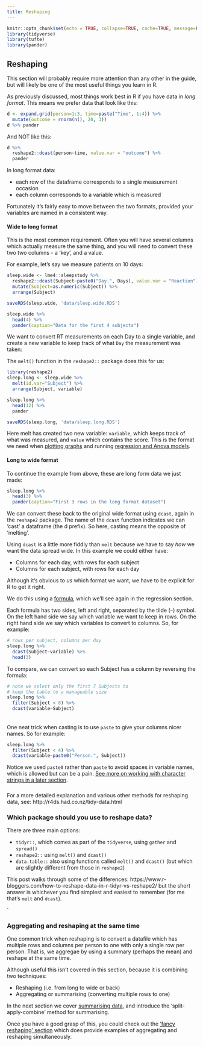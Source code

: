 ```yaml
---
title: Reshaping
---
```


```r
knitr::opts_chunk$set(echo = TRUE, collapse=TRUE, cache=TRUE, message=F, warning=F)
library(tidyverse)
library(tufte)
library(pander)
```

## Reshaping {- #reshaping}

<!-- <div style="width:100%;height:0;padding-bottom:75%;position:relative;"><iframe src="https://giphy.com/embed/J42u1BTrks9eU" width="100%" height="100%" style="position:absolute" frameBorder="0" class="giphy-embed" allowFullScreen></iframe></div><p><a href="https://giphy.com/gifs/funny-transformer-J42u1BTrks9eU">via GIPHY</a></p>
 -->

This section will probably require more attention than any other in the guide,
but will likely be one of the most useful things you learn in R.

As previously discussed, most things work best in R if you have data in _long
format_. This means we prefer data that look like this:

```r
d <- expand.grid(person=1:3, time=paste("Time", 1:4)) %>%
  mutate(outcome = rnorm(n(), 20, 3))
d %>% pander
```

And NOT like this:

```r
d %>%
  reshape2::dcast(person~time, value.var = "outcome") %>%
  pander
```

In long format data:

-   each row of the dataframe corresponds to a single measurement occasion
-   each column corresponds to a variable which is measured

Fortunately it's fairly easy to move between the two formats, provided your
variables are named in a consistent way.

#### Wide to long format {- #wide-to-long}

This is the most common requirement. Often you will have several columns which
actually measure the same thing, and you will need to convert these two two
columns - a 'key', and a value.

For example, let's say we measure patients on 10 days:

```r
sleep.wide <- lme4::sleepstudy %>%
  reshape2::dcast(Subject~paste0("Day.", Days), value.var = "Reaction") %>%
  mutate(Subject=as.numeric(Subject)) %>%
  arrange(Subject)

saveRDS(sleep.wide, 'data/sleep.wide.RDS')
```

```r
sleep.wide %>%
  head(4) %>%
  pander(caption="Data for the first 4 subjects")
```

We want to convert RT measurements on each Day to a single variable, and create
a new variable to keep track of what `Day` the measurement was taken:

The `melt()` function in the `reshape2::` package does this for us:

```r
library(reshape2)
sleep.long <- sleep.wide %>%
  melt(id.var="Subject") %>%
  arrange(Subject, variable)

sleep.long %>%
  head(12) %>%
  pander
```

```r
saveRDS(sleep.long, 'data/sleep.long.RDS')
```

Here melt has created two new variable: `variable`, which keeps track of what
was measured, and `value` which contains the score. This is the format we need
when [plotting graphs](#graphics) and running
[regression and Anova models](#linear-models-simple).

#### Long to wide format {- #long-to-wide}

To continue the example from above, these are long form data we just made:

```r
sleep.long %>%
  head(3) %>%
  pander(caption="First 3 rows in the long format dataset")
```

We can convert these back to the original wide format using `dcast`, again in
the `reshape2` package. The name of the `dcast` function indicates we can 'cast'
a dataframe (the d prefix). So here, casting means the opposite of 'melting'.

Using `dcast` is a little more fiddly than `melt` because we have to say _how_
we want the data spread wide. In this example we could either have:

-   Columns for each day, with rows for each subject
-   Columns for each subject, with rows for each day

Although it's obvious to _us_ which format we want, we have to be explicit for R
to get it right.

We do this using a [formula](#formulae), which we'll see again in the regression
section.

Each formula has two sides, left and right, separated by the tilde (`~`) symbol.
On the left hand side we say which variable we want to keep in rows. On the
right hand side we say which variables to convert to columns. So, for example:

```r
# rows per subject, columns per day
sleep.long %>%
  dcast(Subject~variable) %>%
  head(3)
```

To compare, we can convert so each Subject has a column by reversing the
formula:

```r
# note we select only the first 7 Subjects to
# keep the table to a manageable size
sleep.long %>%
  filter(Subject < 8) %>%
  dcast(variable~Subject)
```

###### {- .tip}

One neat trick when casting is to use `paste` to give your columns nicer names.
So for example:

```r
sleep.long %>%
  filter(Subject < 4) %>%
  dcast(variable~paste0("Person.", Subject))
```

Notice we used `paste0` rather than `paste` to avoid spaces in variable names,
which is allowed but can be a pain.
[See more on working with character strings in a later section](#string-handling).

##### {-}

For a more detailed explanation and various other methods for reshaping data,
see: http://r4ds.had.co.nz/tidy-data.html

### Which package should you use to reshape data? {- #which-reshape-package}

There are three main options:

-   `tidyr::`, which comes as part of the `tidyverse`, using `gather` and
    `spread()`
-   `reshape2::` using `melt()` and `dcast()`
-   `data.table::` also using functions called `melt()` and `dcast()` (but which
    are slightly different from those in `reshape2`)

This post walks through some of the differences:
https://www.r-bloggers.com/how-to-reshape-data-in-r-tidyr-vs-reshape2/ but the
short answer is whichever you find simplest and easiest to remember (for me
that's `melt` and `dcast`).

`

### Aggregating and reshaping at the same time {-}

One common trick when reshaping is to convert a datafile which has multiple rows
and columns per person to one with only a single row per person. That is, we
aggregae by using a summary (perhaps the mean) and reshape at the same time.

Although useful this isn't covered in this section, because it is combining two
techniques:

-   Reshaping (i.e. from long to wide or back)
-   Aggregating or summarising (converting multiple rows to one)

In the next section we cover [summarising data](#summarising-data), and
introduce the 'split-apply-combine' method for summarising.

Once you have a good grasp of this, you could check out the
['fancy reshaping' section](#fancy-reshaping) which does provide examples of
aggregating and reshaping simultaneously.
